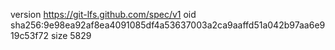 version https://git-lfs.github.com/spec/v1
oid sha256:9e98ea92af8ea4091085df4a53637003a2ca9aaffd51a042b97aa6e919c53f72
size 5829
